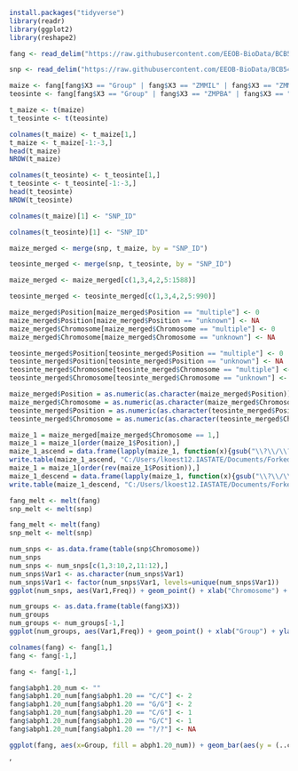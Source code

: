 

```r
install.packages("tidyverse")
library(readr)
library(ggplot2)
library(reshape2)
```


```r


fang <- read_delim("https://raw.githubusercontent.com/EEOB-BioData/BCB546X-Fall2017/master/UNIX_Assignment/fang_et_al_genotypes.txt", "\t", escape_double = FALSE, col_names = FALSE, trim_ws = TRUE)

snp <- read_delim("https://raw.githubusercontent.com/EEOB-BioData/BCB546X-Fall2017/master/UNIX_Assignment/snp_position.txt", "\t", escape_double = FALSE, trim_ws = TRUE)

maize <- fang[fang$X3 == "Group" | fang$X3 == "ZMMIL" | fang$X3 == "ZMMLR" | fang$X3 == "ZMMMR",]
teosinte <- fang[fang$X3 == "Group" | fang$X3 == "ZMPBA" | fang$X3 == "ZMPIL" | fang$X3 == "ZMPJA",]

t_maize <- t(maize)
t_teosinte <- t(teosinte)

colnames(t_maize) <- t_maize[1,]
t_maize <- t_maize[-1:-3,]
head(t_maize)
NROW(t_maize)

colnames(t_teosinte) <- t_teosinte[1,]
t_teosinte <- t_teosinte[-1:-3,]
head(t_teosinte)
NROW(t_teosinte)

colnames(t_maize)[1] <- "SNP_ID"

colnames(t_teosinte)[1] <- "SNP_ID"

maize_merged <- merge(snp, t_maize, by = "SNP_ID")

teosinte_merged <- merge(snp, t_teosinte, by = "SNP_ID")

maize_merged <- maize_merged[c(1,3,4,2,5:1588)]

teosinte_merged <- teosinte_merged[c(1,3,4,2,5:990)]

maize_merged$Position[maize_merged$Position == "multiple"] <- 0
maize_merged$Position[maize_merged$Position == "unknown"] <- NA
maize_merged$Chromosome[maize_merged$Chromosome == "multiple"] <- 0
maize_merged$Chromosome[maize_merged$Chromosome == "unknown"] <- NA

teosinte_merged$Position[teosinte_merged$Position == "multiple"] <- 0
teosinte_merged$Position[teosinte_merged$Position == "unknown"] <- NA
teosinte_merged$Chromosome[teosinte_merged$Chromosome == "multiple"] <- 0
teosinte_merged$Chromosome[teosinte_merged$Chromosome == "unknown"] <- NA

maize_merged$Position = as.numeric(as.character(maize_merged$Position))
maize_merged$Chromosome = as.numeric(as.character(maize_merged$Chromosome))
teosinte_merged$Position = as.numeric(as.character(teosinte_merged$Position))
teosinte_merged$Chromosome = as.numeric(as.character(teosinte_merged$Chromosome))

maize_1 = maize_merged[maize_merged$Chromosome == 1,]
maize_1 = maize_1[order(maize_1$Position),]
maize_1_ascend = data.frame(lapply(maize_1, function(x){gsub("\\?\\/\\?", "\\?", x)}))
write.table(maize_1_ascend, "C:/Users/lkoest12.IASTATE/Documents/Forked_Repo_Test/maize_1_increase.txt", sep = "\t")
maize_1 = maize_1[order(rev(maize_1$Position)),]
maize_1_descend = data.frame(lapply(maize_1, function(x){gsub("\\?\\/\\?", "\\-", x)}))
write.table(maize_1_descend, "C:/Users/lkoest12.IASTATE/Documents/Forked_Repo_Test/maize_1_descend.txt", sep = "\t")

fang_melt <- melt(fang)
snp_melt <- melt(snp)

```


```r
fang_melt <- melt(fang)
snp_melt <- melt(snp)

num_snps <- as.data.frame(table(snp$Chromosome))
num_snps
num_snps <- num_snps[c(1,3:10,2,11:12),]
num_snps$Var1 <- as.character(num_snps$Var1)
num_snps$Var1 <- factor(num_snps$Var1, levels=unique(num_snps$Var1))
ggplot(num_snps, aes(Var1,Freq)) + geom_point() + xlab("Chromosome") + ylab("Number of SNPs") + ggtitle("Number of SNPs per Chromosome") + theme(plot.title = element_text(hjust = 0.5))

num_groups <- as.data.frame(table(fang$X3))
num_groups
num_groups <- num_groups[-1,]
ggplot(num_groups, aes(Var1,Freq)) + geom_point() + xlab("Group") + ylab("Number of Observations") + ggtitle("Number of Observations per Group") + theme(plot.title = element_text(hjust = 0.5))


```


```r
colnames(fang) <- fang[1,]
fang <- fang[-1,]

fang <- fang[-1,]

fang$abph1.20_num <- ""
fang$abph1.20_num[fang$abph1.20 == "C/C"] <- 2
fang$abph1.20_num[fang$abph1.20 == "G/G"] <- 2
fang$abph1.20_num[fang$abph1.20 == "C/G"] <- 1
fang$abph1.20_num[fang$abph1.20 == "G/C"] <- 1
fang$abph1.20_num[fang$abph1.20 == "?/?"] <- NA

ggplot(fang, aes(x=Group, fill = abph1.20_num)) + geom_bar(aes(y = (..count..)/sum(..count..)),position = position_dodge(width = 0.5)) + scale_y_continuous(breaks = c(0,0.05,0.12,0.2,0.25,0.3,0.35)) + ylab("Frequency") + ggtitle("Homozygous vs Heterozygous Frequency in the abph1.20 SNP by Group") + theme(plot.title = element_text(hjust = 0.5))
```


'